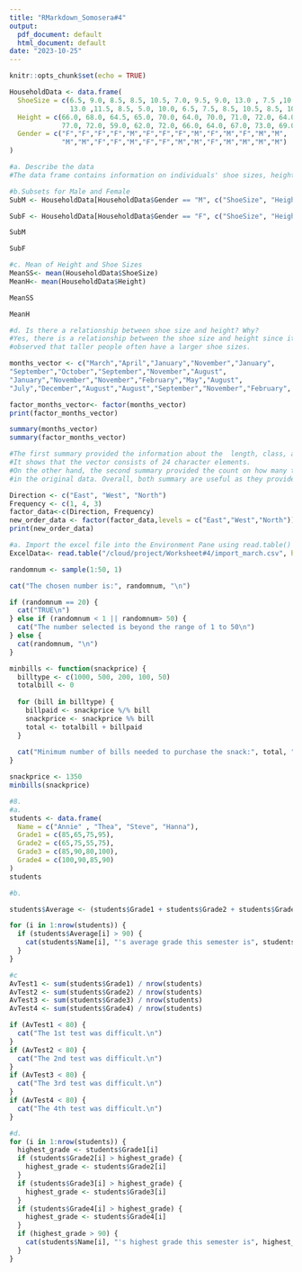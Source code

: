 ```yaml
---
title: "RMarkdown_Somosera#4"
output:
  pdf_document: default
  html_document: default
date: "2023-10-25"
---
```


```r
knitr::opts_chunk$set(echo = TRUE)
```


```r
HouseholdData <- data.frame(
  ShoeSize = c(6.5, 9.0, 8.5, 8.5, 10.5, 7.0, 9.5, 9.0, 13.0 , 7.5 ,10.5, 8.5, 12.0, 10.5,
               13.0 ,11.5, 8.5, 5.0, 10.0, 6.5, 7.5, 8.5, 10.5, 8.5, 10.5, 11.0, 9.0, 13.0),
  Height = c(66.0, 68.0, 64.5, 65.0, 70.0, 64.0, 70.0, 71.0, 72.0, 64.0, 74.5, 67.0, 71.0, 71.0,
             77.0, 72.0, 59.0, 62.0, 72.0, 66.0, 64.0, 67.0, 73.0, 69.0, 72.0, 70.0, 69.0, 70.0),
  Gender = c("F","F","F","F","M","F","F","F","M","F","M","F","M","M",
             "M","M","F","F","M","F","F","M","M","F","M","M","M","M")
)

#a. Describe the data
#The data frame contains information on individuals' shoe sizes, heights, and genders.

```

```r
#b.Subsets for Male and Female
SubM <- HouseholdData[HouseholdData$Gender == "M", c("ShoeSize", "Height")]

SubF <- HouseholdData[HouseholdData$Gender == "F", c("ShoeSize", "Height")]

SubM

SubF
```

```r
#c. Mean of Height and Shoe Sizes
MeanSS<- mean(HouseholdData$ShoeSize)
MeanH<- mean(HouseholdData$Height)

MeanSS

MeanH
```


```r
#d. Is there a relationship between shoe size and height? Why?
#Yes, there is a relationship between the shoe size and height since it can be 
#observed that taller people often have a larger shoe sizes.
```

```r
months_vector <- c("March","April","January","November","January",
"September","October","September","November","August",
"January","November","November","February","May","August",
"July","December","August","August","September","November","February", "April")

factor_months_vector<- factor(months_vector)
print(factor_months_vector)
```

```r
summary(months_vector)
summary(factor_months_vector)

#The first summary provided the information about the  length, class, and mode. 
#It shows that the vector consists of 24 character elements.
#On the other hand, the second summary provided the count on how many times each month appears
#in the original data. Overall, both summary are useful as they provided the length of the data as well as how many elements it contained for it month.
```

```r
Direction <- c("East", "West", "North")
Frequency <- c(1, 4, 3)
factor_data<-c(Direction, Frequency)
new_order_data <- factor(factor_data,levels = c("East","West","North"))
print(new_order_data)

```

```r
#a. Import the excel file into the Environment Pane using read.table() function.
ExcelData<- read.table("/cloud/project/Worksheet#4/import_march.csv", header = TRUE, sep = ",")
```

```r

randomnum <- sample(1:50, 1)

cat("The chosen number is:", randomnum, "\n")

if (randomnum == 20) {
  cat("TRUE\n")
} else if (randomnum < 1 || randomnum> 50) {
  cat("The number selected is beyond the range of 1 to 50\n")
} else {
  cat(randomnum, "\n")
}
```

```r
minbills <- function(snackprice) {
  billtype <- c(1000, 500, 200, 100, 50)
  totalbill <- 0
  
  for (bill in billtype) {
    billpaid <- snackprice %/% bill
    snackprice <- snackprice %% bill
    total <- totalbill + billpaid
  }
  
  cat("Minimum number of bills needed to purchase the snack:", total, "\n")
}

snackprice <- 1350
minbills(snackprice)
```

``` r
#8.
#a.
students <- data.frame(
  Name = c("Annie" , "Thea", "Steve", "Hanna"),
  Grade1 = c(85,65,75,95),
  Grade2 = c(65,75,55,75),
  Grade3 = c(85,90,80,100),
  Grade4 = c(100,90,85,90)
)
students
```

``` r
#b.

students$Average <- (students$Grade1 + students$Grade2 + students$Grade3 + students$Grade4) / 4

for (i in 1:nrow(students)) {
  if (students$Average[i] > 90) {
    cat(students$Name[i], "'s average grade this semester is", students$Average[i], "\n")
  }
}
```

``` r
#c
AvTest1 <- sum(students$Grade1) / nrow(students)
AvTest2 <- sum(students$Grade2) / nrow(students)
AvTest3 <- sum(students$Grade3) / nrow(students)
AvTest4 <- sum(students$Grade4) / nrow(students)

if (AvTest1 < 80) {
  cat("The 1st test was difficult.\n")
}
if (AvTest2 < 80) {
  cat("The 2nd test was difficult.\n")
}
if (AvTest3 < 80) {
  cat("The 3rd test was difficult.\n")
}
if (AvTest4 < 80) {
  cat("The 4th test was difficult.\n")
}
```

``` r
#d.
for (i in 1:nrow(students)) {
  highest_grade <- students$Grade1[i]
  if (students$Grade2[i] > highest_grade) {
    highest_grade <- students$Grade2[i]
  }
  if (students$Grade3[i] > highest_grade) {
    highest_grade <- students$Grade3[i]
  }
  if (students$Grade4[i] > highest_grade) {
    highest_grade <- students$Grade4[i]
  }
  if (highest_grade > 90) {
    cat(students$Name[i], "'s highest grade this semester is", highest_grade, "\n")
  }
}
```